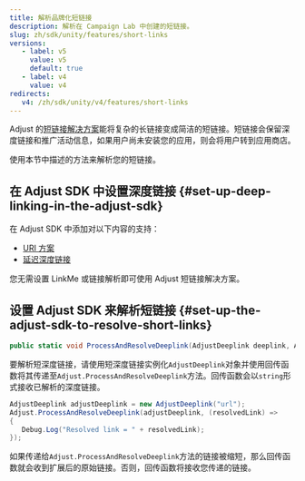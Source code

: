 ```yaml
---
title: 解析品牌化短链接
description: 解析在 Campaign Lab 中创建的短链接。
slug: zh/sdk/unity/features/short-links
versions:
   - label: v5
     value: v5
     default: true
   - label: v4
     value: v4
redirects:
   v4: /zh/sdk/unity/v4/features/short-links
---
```


Adjust 的[短链接解决方案](https://help.adjust.com/zh/article/short-branded-links)能将复杂的长链接变成简洁的短链接。短链接会保留深度链接和推广活动信息，如果用户尚未安装您的应用，则会将用户转到应用商店。

使用本节中描述的方法来解析您的短链接。

## 在 Adjust SDK 中设置深度链接 {#set-up-deep-linking-in-the-adjust-sdk}

在 Adjust SDK 中添加对以下内容的支持：

- [URI 方案](/zh/sdk/unity/features/deep-links)
- [延迟深度链接](/zh/sdk/unity/features/deep-links#deferred-deep-linking)

<Callout type="note">

您无需设置 LinkMe 或链接解析即可使用 Adjust 短链接解决方案。

</Callout>

## 设置 Adjust SDK 来解析短链接 {#set-up-the-adjust-sdk-to-resolve-short-links}

<CodeBlock title="方法签名">

```cs
public static void ProcessAndResolveDeeplink(AdjustDeeplink deeplink, Action<string> callback);
```

</CodeBlock>

要解析短深度链接，请使用短深度链接实例化`AdjustDeeplink`对象并使用回传函数将其传递至`Adjust.ProcessAndResolveDeeplink`方法。回传函数会以`string`形式接收已解析的深度链接。

```cs
AdjustDeeplink adjustDeeplink = new AdjustDeeplink("url");
Adjust.ProcessAndResolveDeeplink(adjustDeeplink, (resolvedLink) =>
{
   Debug.Log("Resolved link = " + resolvedLink);
});
```

如果传递给`Adjust.ProcessAndResolveDeeplink`方法的链接被缩短，那么回传函数就会收到扩展后的原始链接。否则，回传函数将接收您传递的链接。
